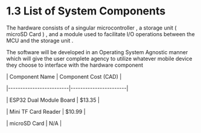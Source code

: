 # 1.3 List of System Components

The hardware consists of a singular microcontroller , a storage unit ( microSD Card ) , and a module used to facilitate I/O operations between the MCU and the storage unit .  

The software will be developed in an Operating System Agnostic manner which will give the user complete agency to utilize whatever mobile device they choose to interface with the hardware component

| Component Name          | Component Cost (CAD) |
|-------------------------|-----------------------|
| ESP32 Dual Module Board | $13.35               |
| Mini TF Card Reader     | $10.99               |
| microSD Card            | N/A                  |
